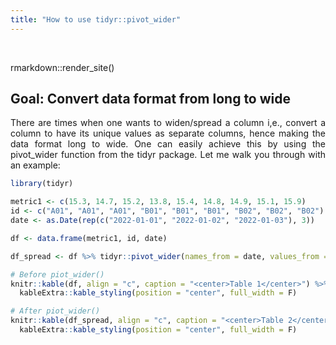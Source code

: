 ```yaml
---
title: "How to use tidyr::pivot_wider"
---
```


<style> body {text-align: justify} </style>

<br>

rmarkdown::render_site()
 
## Goal: Convert data format from long to wide

There are times when one wants to widen/spread a column i,e., convert a column to have its unique values as separate columns, hence making the data format long to wide. One can easily achieve this by using the pivot_wider function from the tidyr package. Let me walk you through with an example:

```r
library(tidyr)

metric1 <- c(15.3, 14.7, 15.2, 13.8, 15.4, 14.8, 14.9, 15.1, 15.9)
id <- c("A01", "A01", "A01", "B01", "B01", "B01", "B02", "B02", "B02")
date <- as.Date(rep(c("2022-01-01", "2022-01-02", "2022-01-03"), 3))

df <- data.frame(metric1, id, date)

df_spread <- df %>% tidyr::pivot_wider(names_from = date, values_from = metric1)

```

```r
# Before piot_wider()
knitr::kable(df, align = "c", caption = "<center>Table 1</center>") %>% 
  kableExtra::kable_styling(position = "center", full_width = F) 

# After piot_wider()
knitr::kable(df_spread, align = "c", caption = "<center>Table 2</center>") %>% 
  kableExtra::kable_styling(position = "center", full_width = F) 

```

